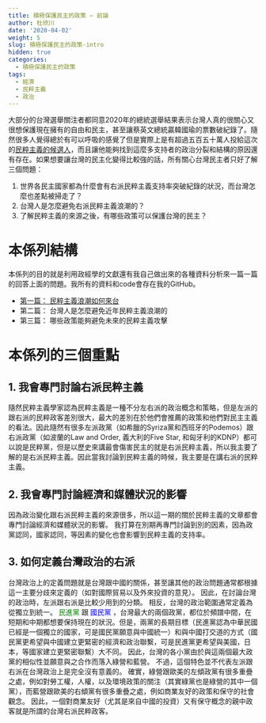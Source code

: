 ```yaml
---
title: 積極保護民主的政策 – 前論
author: 杜欣川
date: '2020-04-02'
weight: 5
slug: 積極保護民主的政策-intro
hidden: true
categories:
  - 積極保護民主的政策
tags:
  - 經濟
  - 民粹主義
  - 政治
---
```

 
大部分的台灣選舉關注者都同意2020年的總統選舉結果表示台灣人真的很關心又很想保護現在擁有的自由和民主，甚至讓蔡英文總統贏韓國瑜的票數破紀錄了。隨然很多人覺得總於有可以呼吸的感覺了但是實際上是有超過五百五十萬人投給這次的[民粹主義的候選人](https://www.bloomberg.com/graphics/2020-taiwan-election-results/)，而且讓他能夠找到這麼多支持者的政治分裂和結構的原因還有存在。如果想要讓台灣的民主化變得比較強的話，所有關心台灣民主者只好了解三個問題：

1.  世界各民主國家都為什麼會有右派民粹主義支持率突破紀錄的狀況，而台灣怎麼也差點被掃走了？
2.  台灣人是怎麼避免右派民粹主義浪潮的？
3.  了解民粹主義的來源之後，有哪些政策可以保護台灣的民主？

# 本係列結構
本係列的目的就是利用政經學的文獻還有我自己做出來的各種資料分析來一篇一篇的回答上面的問題。我所有的資料和code會存在我的GitHub。

- [第一篇： 民粹主義浪潮如何來台](/中文版/積極保護民主的政策/第一篇民粹主義浪潮如何來台/)
- 第二篇： 台灣人是怎麼避免近年民粹主義浪潮的
- 第三篇： 哪些政策能夠避免未來的民粹主義攻擊

# 本係列的三個重點

## 1. 我會專門討論右派民粹主義
隨然民粹主義學家認為民粹主義是一種不分左右派的政治概念和策略，但是左派的跟右派的民粹政客差別很大，最大的差別在於他們會推薦的政策和他們對民主主義的看法。因此隨然有很多左派政黨（如希臘的Syriza黨和西班牙的Podemos）跟右派政黨（如波蘭的Law and Order, 義大利的Five Star, 和匈牙利的KDNP）都可以說是民粹黨，但是以歷史來講最會傷害民主的就是右派民粹主義，所以我主要了解的是右派民粹主義。因此當我討論到民粹主義的時候，我主要是在講右派的民粹主義。


## 2. 我會專門討論經濟和媒體狀況的影響
因為政治變化跟右派民粹主義的來源很多，所以這一期的關於民粹主義的文章都會專門討論經濟和媒體狀況的影響。 我打算在別期再專門討論到別的因素，因為政黨認同，國家認同，等因素的變化也會影響到民粹主義的支持率。


## 3. 如何定義台灣政治的右派
台灣政治上的定義問題就是台灣跟中國的關係，甚至讓其他的政治問題通常都根據這一主要分歧來定義的（如對國際貿易以及外來投資的意見）。 因此，在討論台灣的政治時，左派跟右派是比較少用到的分類。 相反，台灣的政治範圍通常定義為從獨立到統一。 <span style="color: green"> 民進黨 </span> 跟 <span style="color: blue"> 國民黨 </span>，台灣最大的兩個政黨，都位於頻譜中間，在短期和中期都想要保持現在的狀況。但是，兩黨的長期目標（民進黨認為中華民國已經是一個獨立的國家，可是國民黨願意與中國統一）和與中國打交道的方式（國民黨更希望與中國建立更緊密的經濟和政治聯繫，可是民進黨更希望與美國，日本，等國家建立更緊密聯繫）大不同。 因此，台灣的各小黨由於與這兩個最大政黨的相似性並願意與之合作而落入綠營和藍營。 不過，這個特色並不代表左派跟右派在台灣政治上是完全沒有意義的。 確實，綠營跟歐美的左傾政黨有很多重疊之處，例如對勞工權，人權，以及環境政策的關注（其實綠黨也是綠營的其中一個黨），而藍營跟歐美的右傾黨有很多重疊之處，例如商業友好的政策和保守的社會觀念。 因此，一個對商業友好（尤其是來自中國的投資）又有保守概念的親中政客就是所謂的台灣右派民粹政客。

